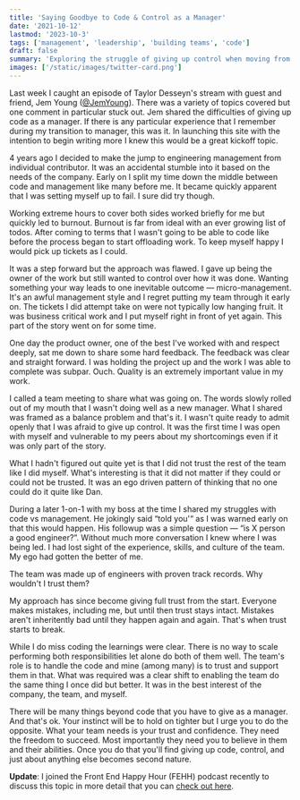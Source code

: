 ```yaml
---
title: 'Saying Goodbye to Code & Control as a Manager'
date: '2021-10-12'
lastmod: '2023-10-3'
tags: ['management', 'leadership', 'building teams', 'code']
draft: false
summary: 'Exploring the struggle of giving up control when moving from IC to management.'
images: ['/static/images/twitter-card.png']
---
```


Last week I caught an episode of Taylor Desseyn's stream with guest and friend, Jem Young (<a target="_blank" href="https://twitter.com/jemyoung">@JemYoung</a>). There was a variety of topics covered but one comment in particular stuck out. Jem shared the difficulties of giving up code as a manager. If there is any particular experience that I remember during my transition to manager, this was it. In launching this site with the intention to begin writing more I knew this would be a great kickoff topic.

4 years ago I decided to make the jump to engineering management from individual contributor. It was an accidental stumble into it based on the needs of the company. Early on I split my time down the middle between code and management like many before me. It became quickly apparent that I was setting myself up to fail. I sure did try though.

Working extreme hours to cover both sides worked briefly for me but quickly led to burnout. Burnout is far from ideal with an ever growing list of todos. After coming to terms that I wasn't going to be able to code like before the process began to start offloading work. To keep myself happy I would pick up tickets as I could.

It was a step forward but the approach was flawed. I gave up being the owner of the work but still wanted to control over how it was done. Wanting something your way leads to one inevitable outcome — micro-management. It's an awful management style and I regret putting my team through it early on. The tickets I did attempt take on were not typically low hanging fruit. It was business critical work and I put myself right in front of yet again. This part of the story went on for some time.

One day the product owner, one of the best I've worked with and respect deeply, sat me down to share some hard feedback. The feedback was clear and straight forward. I was holding the project up and the work I was able to complete was subpar. Ouch. Quality is an extremely important value in my work.

I called a team meeting to share what was going on. The words slowly rolled out of my mouth that I wasn't doing well as a new manager. What I shared was framed as a balance problem and that's it. I wasn't quite ready to admit openly that I was afraid to give up control. It was the first time I was open with myself and vulnerable to my peers about my shortcomings even if it was only part of the story.

What I hadn't figured out quite yet is that I did not trust the rest of the team like I did myself. What's interesting is that it did not matter if they could or could not be trusted. It was an ego driven pattern of thinking that no one could do it quite like Dan.

During a later 1-on-1 with my boss at the time I shared my struggles with code vs management. He jokingly said “told you'“ as I was warned early on that this would happen. His followup was a simple question — “is X person a good engineer?”. Without much more conversation I knew where I was being led. I had lost sight of the experience, skills, and culture of the team. My ego had gotten the better of me.

The team was made up of engineers with proven track records. Why wouldn't I trust them?

My approach has since become giving full trust from the start. Everyone makes mistakes, including me, but until then trust stays intact. Mistakes aren't inheritently bad until they happen again and again. That's when trust starts to break.

While I do miss coding the learnings were clear. There is no way to scale performing both responsibilities let alone do both of them well. The team's role is to handle the code and mine (among many) is to trust and support them in that. What was required was a clear shift to enabling the team do the same thing I once did but better. It was in the best interest of the company, the team, and myself.

There will be many things beyond code that you have to give as a manager. And that's ok. Your instinct will be to hold on tighter but I urge you to do the opposite. What your team needs is your trust and confidence. They need the freedom to succeed. Most importantly they need you to believe in them and their abilities. Once you do that you'll find giving up code, control, and just about anything else becomes second nature.

<strong>Update</strong>: I joined the Front End Happy Hour (FEHH) podcast recently to discuss this topic in more detail that you can <a href="http://localhost:3000/blog/front-end-happy-hour-podcast-ep134-individual-contributor-to-manager">check out here</a>.